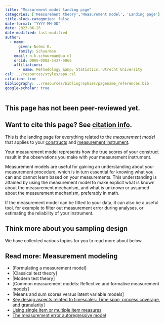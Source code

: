 ```yaml
---
title: "Measurement model landing page"
categories: ['Measurement theory','Measurement model', 'Landing page']
title-block-categories: false
date-format: "YYYY-MM-DD"
date: 2023-06-26
date-modified: last-modified
author:
  - name:
      given: Noémi K.
      family: Schuurman
    email: n.k.schuurman@uu.nl
    orcid: 0000-0002-6437-5966
    affiliations:
      - name: Methodology &amp; Statistics, Utrecht University
csl: ../resources/styles/apa.csl
citation: true
bibliography: ../resources/bibliographies/pagename_references.bib
google-scholar: true
---
```


::: callout-caution
## This page has not been peer-reviewed yet.
:::

::: callout-note
## Want to cite this page? See [citation info](measurement-model.html#citation).
:::

This is the landing page for everything related to the <i> measurement model </i> that applies to your [constructs](../your-study/constructs.qmd) and [measurement instrument](instrument.qmd).

Your measurement model represents how the true scores of your construct result in the observations you make with your measurement instrument. 

Measurement models are useful for gaining an understanding about your measurement procedure, which is in turn essential for knowing what you can and cannot learn based on your measurements. This understanding is attained by using the measurement model to make explicit what is known about the measurement mechanism, and what is unknown or assumed about the measurement mechanism, preferably in math. 

If the measurement model can be fitted to your data, it can also be a useful tool, for example to filter out measurement error during analyses, or estimating the reliability of your instrument.

## Think more about you sampling design

We have collected various topics for you to read more about below.

::: {.callout-note collapse="false"}

## Read more: Measurement modeling

-   [Formulating a measurement model]
-   [Classical test theory]
-   [Modern test theory]
-   [Common measurement models: Reflective and formative measurement models]
-   [Means and sum scores versus latent variable models]
-   [Key design aspects related to timescales: Time span, process coverage, and granularity](../../substantive-theory/timescale/time-span-process-coverage-granularity.qmd)]
-   [Using single item or multiple item measures](instrument/single-item-multiple-item-measures.qmd)
-   [The measurement error autoregressive model](validation/reliability-single-item-measures.qmd#the-measurement-error-autoregressive-model)


:::


```{=html}
<!--
# Related pages

-   [Measurement coverage, time span, & granularity.](/TScale_MeasCoverage.html)

-   [Measuring and Relating Multiple Constructs Measured at Different Timescales](/TScale_RelatingConstructs.html)

-   [Capturing Regime Switches](/TScale_Switches.html)

-   [Event-Relations in ILD Measurement](/EventRelations.html)

-   [Measurement Burst Designs]
-->
```
